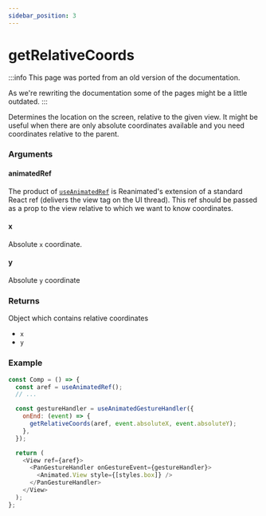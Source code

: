 ```yaml
---
sidebar_position: 3
---
```


# getRelativeCoords

:::info
This page was ported from an old version of the documentation.

As we're rewriting the documentation some of the pages might be a little outdated.
:::

Determines the location on the screen, relative to the given view. It might be useful when there are only absolute coordinates available and you need coordinates relative to the parent.

### Arguments

#### animatedRef

The product of [`useAnimatedRef`](../hooks/useAnimatedRef) is Reanimated's extension of a standard React ref (delivers the view tag on the UI thread). This ref should be passed as a prop to the view relative to which we want to know coordinates.

#### x

Absolute `x` coordinate.

#### y

Absolute `y` coordinate

### Returns

Object which contains relative coordinates

- `x`
- `y`

### Example

```js
const Comp = () => {
  const aref = useAnimatedRef();
  // ...

  const gestureHandler = useAnimatedGestureHandler({
    onEnd: (event) => {
      getRelativeCoords(aref, event.absoluteX, event.absoluteY);
    },
  });

  return (
    <View ref={aref}>
      <PanGestureHandler onGestureEvent={gestureHandler}>
        <Animated.View style={[styles.box]} />
      </PanGestureHandler>
    </View>
  );
};
```
